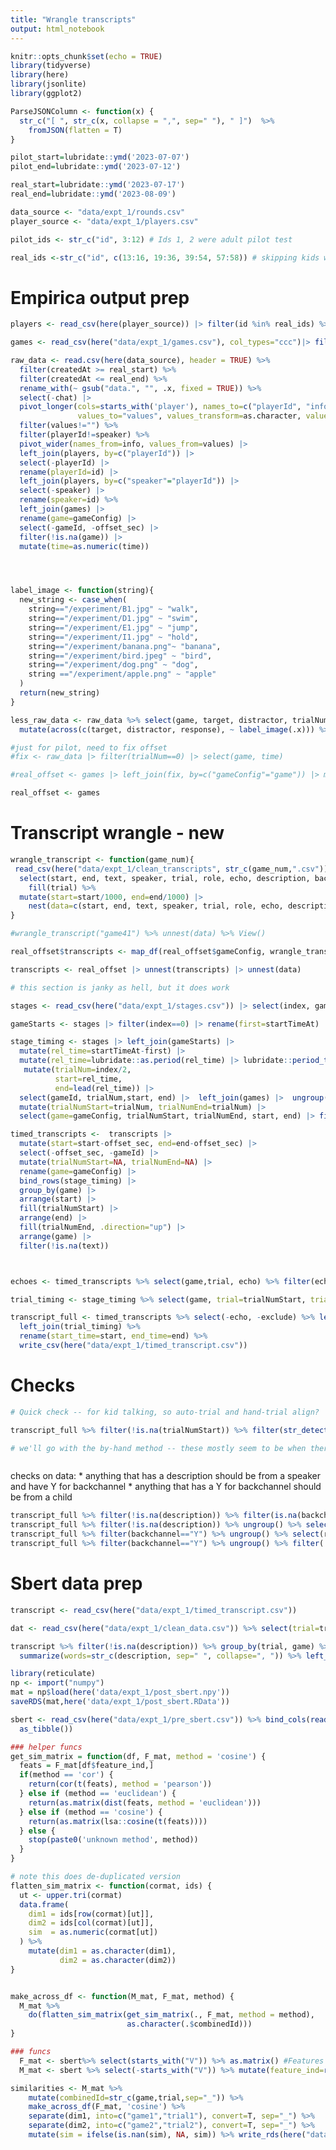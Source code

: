 ```yaml
---
title: "Wrangle transcripts"
output: html_notebook
---
```



```r
knitr::opts_chunk$set(echo = TRUE)
library(tidyverse)
library(here)
library(jsonlite)
library(ggplot2)

ParseJSONColumn <- function(x) {
  str_c("[ ", str_c(x, collapse = ",", sep=" "), " ]")  %>% 
    fromJSON(flatten = T)
}

pilot_start=lubridate::ymd('2023-07-07') 
pilot_end=lubridate::ymd('2023-07-12')

real_start=lubridate::ymd('2023-07-17')
real_end=lubridate::ymd('2023-08-09')

data_source <- "data/expt_1/rounds.csv"
player_source <- "data/expt_1/players.csv"

pilot_ids <- str_c("id", 3:12) # Ids 1, 2 were adult pilot test 

real_ids <-str_c("id", c(13:16, 19:36, 39:54, 57:58)) # skipping kids who didn't complete enough trials
```

# Empirica output prep

```r

players <- read_csv(here(player_source)) |> filter(id %in% real_ids) %>% select(id, playerId=`_id`) 

games <- read_csv(here("data/expt_1/games.csv"), col_types="ccc")|> filter(is.na(exclude)) |>  mutate(offset_sec=lubridate::ms(offset) |> lubridate::period_to_seconds()) |> select(-offset)

```

```r

raw_data <- read.csv(here(data_source), header = TRUE) %>% 
  filter(createdAt >= real_start) %>%
  filter(createdAt <= real_end) %>% 
  rename_with(~ gsub("data.", "", .x, fixed = TRUE)) %>% 
  select(-chat) |> 
  pivot_longer(cols=starts_with('player'), names_to=c("playerId", "info"), names_prefix="player_", names_sep="_",
               values_to="values", values_transform=as.character, values_drop_na=T) %>% 
  filter(values!="") %>% 
  filter(playerId!=speaker) %>% 
  pivot_wider(names_from=info, values_from=values) |> 
  left_join(players, by=c("playerId")) |> 
  select(-playerId) |> 
  rename(playerId=id) |> 
  left_join(players, by=c("speaker"="playerId")) |> 
  select(-speaker) |> 
  rename(speaker=id) %>% 
  left_join(games) |> 
  rename(game=gameConfig) |> 
  select(-gameId, -offset_sec) |> 
  filter(!is.na(game)) |> 
  mutate(time=as.numeric(time))




label_image <- function(string){
  new_string <- case_when(
    string=="/experiment/B1.jpg" ~ "walk",
    string=="/experiment/D1.jpg" ~ "swim",
    string=="/experiment/E1.jpg" ~ "jump",
    string=="/experiment/I1.jpg" ~ "hold",
    string=="/experiment/banana.png"~ "banana",
    string=="/experiment/bird.jpeg" ~ "bird",
    string=="/experiment/dog.png" ~ "dog",
    string =="/experiment/apple.png" ~ "apple"
  )
  return(new_string)
}

less_raw_data <- raw_data %>% select(game, target, distractor, trialNum, targetNum, repNum, response, correct, time, listener=playerId, speaker) %>% 
  mutate(across(c(target, distractor, response), ~ label_image(.x))) %>% write_csv(here("data/clean_data.csv"))
```

```r
#just for pilot, need to fix offset
#fix <- raw_data |> filter(trialNum==0) |> select(game, time)

#real_offset <- games |> left_join(fix, by=c("gameConfig"="game")) |> mutate(offset_sec=offset_sec-time/1000)

real_offset <- games

```

# Transcript wrangle - new

```r



wrangle_transcript <- function(game_num){
 read_csv(here("data/expt_1/clean_transcripts", str_c(game_num,".csv")), show_col_types=F) |> 
  select(start, end, text, speaker, trial, role, echo, description, backchannel) |> 
    fill(trial) %>% 
  mutate(start=start/1000, end=end/1000) |> 
    nest(data=c(start, end, text, speaker, trial, role, echo, description, backchannel))
}

#wrangle_transcript("game41") %>% unnest(data) %>% View()

real_offset$transcripts <- map_df(real_offset$gameConfig, wrangle_transcript)

transcripts <- real_offset |> unnest(transcripts) |> unnest(data)

# this section is janky as hell, but it does work

```


```r

stages <- read_csv(here("data/expt_1/stages.csv")) |> select(index, gameId, startTimeAt) |> group_by(gameId)

gameStarts <- stages |> filter(index==0) |> rename(first=startTimeAt) |> select(-index)

stage_timing <- stages |> left_join(gameStarts) |>
  mutate(rel_time=startTimeAt-first) |> 
  mutate(rel_time=lubridate::as.period(rel_time) |> lubridate::period_to_seconds()) |> 
   mutate(trialNum=index/2,
          start=rel_time,
          end=lead(rel_time)) |> 
  select(gameId, trialNum,start, end) |>  left_join(games) |>  ungroup() |> 
  mutate(trialNumStart=trialNum, trialNumEnd=trialNum) |> 
  select(game=gameConfig, trialNumStart, trialNumEnd, start, end) |> filter(!is.na(game)) |> filter(!is.na(start)) |> filter(!is.na(end))
```



```r
timed_transcripts <-  transcripts |>
  mutate(start=start-offset_sec, end=end-offset_sec) |> 
  select(-offset_sec, -gameId) |> 
  mutate(trialNumStart=NA, trialNumEnd=NA) |> 
  rename(game=gameConfig) |> 
  bind_rows(stage_timing) |> 
  group_by(game) |> 
  arrange(start) |> 
  fill(trialNumStart) |> 
  arrange(end) |> 
  fill(trialNumEnd, .direction="up") |> 
  arrange(game) |> 
  filter(!is.na(text))



echoes <- timed_transcripts %>% select(game,trial, echo) %>% filter(echo=="Y") %>% unique()

trial_timing <- stage_timing %>% select(game, trial=trialNumStart, trial_start=start)

transcript_full <- timed_transcripts %>% select(-echo, -exclude) %>% left_join(echoes) %>% 
  left_join(trial_timing) %>% 
  rename(start_time=start, end_time=end) %>% 
  write_csv(here("data/expt_1/timed_transcript.csv"))
```

# Checks
```r
# Quick check -- for kid talking, so auto-trial and hand-trial align?

transcript_full %>% filter(!is.na(trialNumStart)) %>% filter(str_detect(speaker, "id")) %>% filter(!is.na(role)) %>% filter(trial!=trialNumStart)

# we'll go with the by-hand method -- these mostly seem to be when there's a wide span of time! possibly due to whisper being silly or us hand filling due to whisper missing things



```

checks on data:
* anything that has a description should be from a speaker and have Y for backchannel
* anything that has a Y for backchannel should be from a child

```r
transcript_full %>% filter(!is.na(description)) %>% filter(is.na(backchannel))
transcript_full %>% filter(!is.na(description)) %>% ungroup() %>% select(role) %>% unique()
transcript_full %>% filter(backchannel=="Y") %>% ungroup() %>% select(role) %>% unique() 
transcript_full %>% filter(backchannel=="Y") %>% ungroup() %>% filter(!str_detect(speaker,"id"))
```

# Sbert data prep

```r
transcript <- read_csv(here("data/expt_1/timed_transcript.csv"))

dat <- read_csv(here("data/expt_1/clean_data.csv")) %>% select(trial=trialNum, game, target, distractor)

transcript %>% filter(!is.na(description)) %>% group_by(trial, game) %>% 
  summarize(words=str_c(description, sep=" ", collapse=", ")) %>% left_join(dat) %>% write_csv(here("data/expt_1/pre_sbert.csv"))


```

```r
library(reticulate)
np <- import("numpy")
mat = np$load(here('data/expt_1/post_sbert.npy'))
saveRDS(mat,here('data/expt_1/post_sbert.RData'))
```

```r
sbert <- read_csv(here("data/expt_1/pre_sbert.csv")) %>% bind_cols(read_rds(here("data/expt_1/post_sbert.RData")) %>% 
  as_tibble())

### helper funcs
get_sim_matrix = function(df, F_mat, method = 'cosine') {
  feats = F_mat[df$feature_ind,]
  if(method == 'cor') {
    return(cor(t(feats), method = 'pearson'))
  } else if (method == 'euclidean') {
    return(as.matrix(dist(feats, method = 'euclidean')))
  } else if (method == 'cosine') {
    return(as.matrix(lsa::cosine(t(feats))))
  } else {
    stop(paste0('unknown method', method))
  }
}

# note this does de-duplicated version
flatten_sim_matrix <- function(cormat, ids) {
  ut <- upper.tri(cormat)
  data.frame(
    dim1 = ids[row(cormat)[ut]],
    dim2 = ids[col(cormat)[ut]],
    sim  = as.numeric(cormat[ut])
  ) %>%
    mutate(dim1 = as.character(dim1),
           dim2 = as.character(dim2))
}


make_across_df <- function(M_mat, F_mat, method) {
  M_mat %>%
    do(flatten_sim_matrix(get_sim_matrix(., F_mat, method = method),
                          as.character(.$combinedId)))
}

### funcs
  F_mat <- sbert%>% select(starts_with("V")) %>% as.matrix() #Features
  M_mat <- sbert %>% select(-starts_with("V")) %>% mutate(feature_ind=row_number())

similarities <- M_mat %>%
    mutate(combinedId=str_c(game,trial,sep="_")) %>%
    make_across_df(F_mat, 'cosine') %>%
    separate(dim1, into=c("game1","trial1"), convert=T, sep="_") %>%
    separate(dim2, into=c("game2","trial2"), convert=T, sep="_") %>%
    mutate(sim = ifelse(is.nan(sim), NA, sim)) %>% write_rds(here("data/expt_1/similarities.rds"))
 
```
